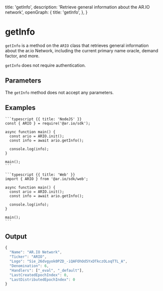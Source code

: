 
  title: 'getInfo',
  description: 'Retrieve general information about the AR.IO network',
  openGraph: {
    title: 'getInfo',
  },
}

<HeroPattern />

# getInfo

`getInfo` is a method on the `ARIO` class that retrieves general information about the ar.io Network, including the current primary name oracle, demand factor, and more.

`getInfo` does not require authentication.

## Parameters

The `getInfo` method does not accept any parameters.

## Examples

<CodeGroup title="getInfo">

    ```typescript {{ title: 'NodeJS' }}
    const { ARIO } = require('@ar.io/sdk');

    async function main() {
      const ario = ARIO.init();
      const info = await ario.getInfo();

      console.log(info);
    }

    main();
    ```

    ```typescript {{ title: 'Web' }}
    import { ARIO } from '@ar.io/sdk/web';

    async function main() {
      const ario = ARIO.init();
      const info = await ario.getInfo();

      console.log(info);
    }

    main();
    ```

</CodeGroup>

## Output

```js
{
  "Name": "AR.IO Network",
  "Ticker": "ARIO",
  "Logo": "Sie_26dvgyok0PZD_-iQAFOhOd5YxDTkczOLoqTTL_A",
  "Denomination": 6,
  "Handlers": ["_eval", "_default"],
  "LastCreatedEpochIndex": 0,
  "LastDistributedEpochIndex": 0
}
```
